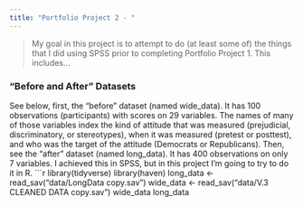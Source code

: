 ```yaml
---
title: "Portfolio Project 2 - "
---
```


> My goal in this project is to attempt to do (at least some of) the things that I did using SPSS prior to completing Portfolio Project 1. This includes...

### "Before and After" Datasets
See below, first, the "before" dataset (named wide_data). It has 100 observations (participants) with scores on 29 variables. The names of many of those variables index the kind of attitude that was measured (prejudicial, discriminatory, or stereotypes), when it was measured (pretest or posttest), and who was the target of the attitude (Democrats or Republicans). Then, see the "after" dataset (named long_data). It has 400 observations on only 7 variables. I achieved this in SPSS, but in this project I'm going to try to do it in R.
```r
library(tidyverse)
library(haven)
long_data <- read_sav("data/LongData copy.sav")
wide_data <- read_sav("data/V.3 CLEANED DATA copy.sav")
wide_data
long_data